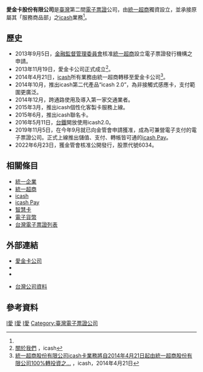 {{Infobox Company 
| company_name       = 愛金卡股份有限公司
| company_name_en    = icash Corporation
| company_logo       = 
| company_type       = [[股份有限公司|股份有限公司]]
| company_slogan     = 
| market_information = 6034
| abbreviated_name   = 
| local_code_name            = TW
| local_code            = 54650114
| foundation         = 2013年11月19日
| location           = {{TWN}}<br>[[臺北市|臺北市]][[內湖區|內湖區]]瑞湖街101號3樓
| zip_code           = 114
| telephone_no       = 
| key_people         = [[董事長|董事長]]：張家華
| industry           = 電子票證業
| products           = [[icash|icash卡]]、icash聯名卡
| capital            = [[新臺幣|新臺幣]]5億元
| revenue            = 
| operating_income   = 
| profit             = 
| market_value       =
| num_employees      = 50人
| P/E ratio          =
| earnings per share = 
| Net asset value    =
| accounting_period  =
| parent             = 
| divisions          =
| major_shareholder  = [[統一超商|統一超商]]（100%）<ref>[http://www.nownews.com/2013/09/05/11490-2982790.htm icash用途擴大！金管會點頭　愛金卡成第二家電子票證]，今日新聞網，2013年9月5日</ref>{{deadlink}}
| subsid             = 
| homepage           = [http://www.icash.com.tw/ www.icash.com.tw]
| footnotes          = 
| width              = 
}}
'''愛金卡股份有限公司'''是[[臺灣|臺灣]]第二間[[電子貨幣|電子票證]]公司，由[[統一超商|統一超商]]獨資設立，並承接原屬其「服務商品部」之[[icash|icash]]業務<ref name="old"/>。

==歷史==
* 2013年9月5日，[[金融監督管理委員會|金融監督管理委員會]]核准[[統一超商|統一超商]]設立電子票證發行機構之申請。
* 2013年11月19日，愛金卡公司正式成立<ref>[https://www.icash.com.tw/Home/ComInfo/?code=aboutus 關於我們] {{Wayback|url=https://www.icash.com.tw/Home/ComInfo/?code=aboutus |date=20160602184124 }}，icash</ref>。
* 2014年4月21日，[[icash|icash]]所有業務由統一超商轉移至愛金卡公司<ref name="old">[https://www.icash.com.tw/Home/NewsDetail/56 統一超商股份有限公司icash卡業務將自2014年4月21日起由統一超商股份有限公司100%轉投資之...] {{Wayback|url=https://www.icash.com.tw/Home/NewsDetail/56 |date=20141129035730 }}，icash，2014年4月21日</ref>。
* 2014年10月，推出icash第二代產品“icash 2.0”，為非接觸式感應卡，支付範圍更廣泛。
* 2014年12月，跨通路使用及導入第一家交通業者。
* 2015年3月，推出icash個性化客製卡服務上線。
* 2015年6月，推出icash聯名卡。
* 2016年5月11日，[[臺灣鐵路管理局|台鐵]]開放使用icash2.0。
* 2019年11月5日，在今年9月就已向金管會申請獲准，成為可兼營電子支付的電子票證公司。正式上線推出儲值、支付、轉帳皆可通的[[icash_Pay|icash Pay]]。
* 2022年6月23日，獲金管會核准公開發行，股票代號6034。

==相關條目==
* [[統一企業|統一企業]]
* [[統一超商|統一超商]]
* [[icash|icash]]
* [[icash_Pay|icash Pay]]
* [[智慧卡|智慧卡]]
* [[電子貨幣|電子貨幣]]
* [[台灣電子票證列表|台灣電子票證列表]]

==外部連結==
* [https://www.icash.com.tw/ 愛金卡公司] {{Wayback|url=https://www.icash.com.tw/ |date=20141107134713 }}
*{{facebook|icashopenpoint|icash}}
*{{instagram|icashtw|icash}}
*{{zh-tw}} [http://company.g0v.ronny.tw/id/54650114 台灣公司資料]

==參考資料==
<references/>

{{統一企業}}
{{台灣電子票證}}

{{Portal bar|臺灣|台北|資訊科技|企業|臺灣鐵路運輸|鐵路}}

[[Category:統一企業集團|I愛]]
[[Category:2013年成立的公司|I愛]]
[[Category:總部位於內湖區的工商業機構|I愛]]
[[Category:臺灣電子票證公司|Category:臺灣電子票證公司]]
